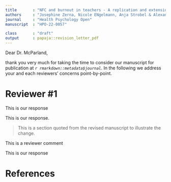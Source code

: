 ```yaml
---
title       : "NFC and burnout in teachers - A replication and extension study"
authors     : "Josephine Zerna, Nicole ENgelmann, Anja Strobel & Alexander Strobel"
journal     : "Health Psychology Open"
manuscript  : "HPO-22-0057"

class       : "draft"
output      : papaja::revision_letter_pdf
---
```


Dear Dr. McParland,

thank you very much for taking the time to consider our manuscript for publication at _`r rmarkdown::metadata$journal`_.
In the following we address your and each reviewers' concerns point-by-point.


# Reviewer \#1

\RC{Difference between the samples of Grass et al. (2018) and this study

- The authors should clearly mark the difference between their teacher sample and Grass et al.’s (2018) student teacher sample.
This includes designating Grass et al.’s sample as “student teachers” (on p.3 and p.20), not “teacher trainees”. This is more precise (the latter could easily be confounded with 2nd teacher education phase, called “Referendariat”) and corresponds to Grass et al.’s own use. Additionally, “replication/replicated” should be qualified as “replication/replicated in a teacher sample” throughout the manuscript. This would also mark the novelty of this paper.

- Furthermore, the authors should consider and discuss implications of the different professional situations of the two samples.
This includes considering question like “Are there difference in how personal efficacy is perceived among students compared with in-service teachers?”, “What are the implications for burnout, need for cognition and other key concepts/variables with reference to the difference between academic learning and working in a school?” Literature dealing with these questions should be included.
}


This is our response

\Assignment{First Author}
\WorkInProgress
\Easy

\RC{Focus on the burnout characteristic reduced personal efficacy (RPE), cf. Table 3

I don’t see the point of focusing only on the significant correlations and mediations from Grass et al. (2018). Non-significant results are also findings. In Grass et al. (2018), they analyzed the other two characteristics emotional exhaustion and depersonalization, too. There, they focused on RPE in further mediation analysis apparently because it was more strongly related to NFC and Self-control. Obviously, correlations and mediations are different in this study (which might be due to investigating a different population). This justifies analyses of all assessed variables. Therefore, analyses of associations of the two other burnout characteristics (emotional exhaustion and depersonalization) should be included.

Furthermore, RPE can not the most important burnout characteristic. On the contrary, it frequently has the lowest correlation with burnout (MBI score) among the three subscales. Additionally, it is the subscale that receives less attention in research on teachers’ health, in the sense that if only certain burnout subscales are investigated, then those are usually emotional exhaustion and depersonalization (e.g.,

- Bermejo-Toro, L., Prieto-Ursúa, M., \& Hernández, V. (2016). Towards a model of teacher well-being: Personal and job resources involved in teacher burnout and engagement. *Educational Psychology, 36*(3), 481–501. https://doi.org/10.1080/01443410.2015.1005006
- Dicke, T., Parker, P. D., Marsh, H. W., Kunter, M., Schmeck, A., \& Leutner, D. (2014). Self-efficacy in classroom management, classroom disturbances, and emotional exhaustion: A moderated mediation analysis of teacher candidates. *Journal of Educational Psychology, 106(2)*, 569–583. https://doi.org/10.1037/a0035504)

This means that further analyses of the two other subscales would increase relevance of this paper in the scientific field.

When using the term “burnout”, the manuscript should carefully distinguish between burnout characteristic RPE and burnout as the commonly used concept including EE and DP. Mostly, this is accomplished successfully, but not in the discussion (p.19: “we replicated findings of mediators between Need for Cognition and burnout” when only mediations between NFC and RPE were investigated), and conclusion (first two sentences p.25), for example.
}


This is our response.

> This is a section quoted from the revised manuscript to illustrate the change.

\Assignment{Second Author}
\AlmostDone
\Medium


\RC
This is a reviewer comment

This is our response

\Assignment{First Author}
\Done
\TimeConsuming
\Hard
\NotEstimated


\newpage

# References

::: {#refs custom-style="Bibliography"}
:::
